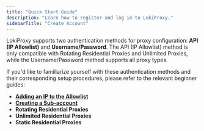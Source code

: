 ```yaml
---
title: "Quick Start Guide"
description: "Learn how to register and log in to LokiProxy."
sidebarTitle: "Create Account"
---
```


LokiProxy supports two authentication methods for proxy configuration: **API (IP Allowlist)** and **Username/Password**. The API (IP Allowlist) method is only compatible with Rotating Residential Proxies and Unlimited Proxies, while the Username/Password method supports all proxy types.

If you'd like to familiarize yourself with these authentication methods and their corresponding setup procedures, please refer to the relevant beginner guides:

- [**Adding an IP to the Allowlist**](/feature/api)
- [**Creating a Sub-account**](/feature/userpass)
- **Rotating Residential Proxies**
- **Unlimited Residential Proxies**
- **Static Residential Proxies**